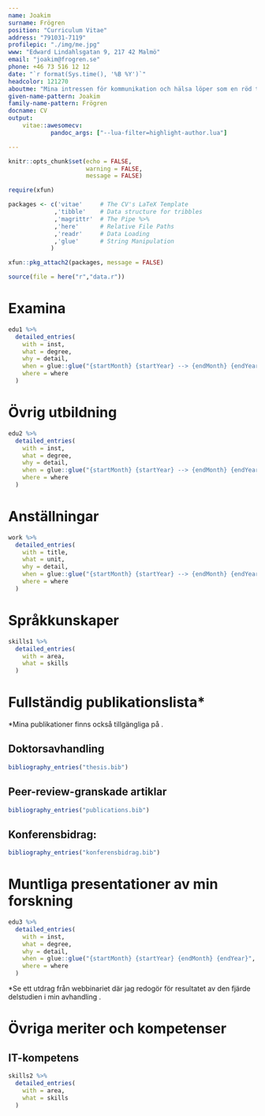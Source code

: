 ```yaml
---
name: Joakim
surname: Frögren
position: "Curriculum Vitae"
address: "791031-7119"
profilepic: "./img/me.jpg"
www: "Edward Lindahlsgatan 9, 217 42 Malmö"
email: "joakim@frogren.se"
phone: +46 73 516 12 12
date: "`r format(Sys.time(), '%B %Y')`"
headcolor: 121270
aboutme: "Mina intressen för kommunikation och hälsa löper som en röd tråd genom mina studie- och yrkesval. Erfarenheterna jag bär med mig har också format mig till en god pedagog med tålamod och förståelse för människors olika förutsättningar. Efter erlagd doktorsexamen och en tids uppehåll från akademin, är jag nu redo att ta nästa steg i min akademiska karriär."
given-name-pattern: Joakim
family-name-pattern: Frögren
docname: CV
output: 
    vitae::awesomecv:
            pandoc_args: ["--lua-filter=highlight-author.lua"]

---
```


```r
knitr::opts_chunk$set(echo = FALSE,
                      warning = FALSE,
                      message = FALSE)

require(xfun)

packages <- c('vitae'     # The CV's LaTeX Template
             ,'tibble'    # Data structure for tribbles
             ,'magrittr'  # The Pipe %>%
             ,'here'      # Relative File Paths
             ,'readr'     # Data Loading
             ,'glue'      # String Manipulation
            )

xfun::pkg_attach2(packages, message = FALSE)

source(file = here("r","data.r"))

```

# Examina

```r

edu1 %>%
  detailed_entries(
    with = inst,
    what = degree,
    why = detail,
    when = glue::glue("{startMonth} {startYear} --> {endMonth} {endYear}",.na = ""),
    where = where
  )

```

# Övrig utbildning

```r

edu2 %>%
  detailed_entries(
    with = inst,
    what = degree,
    why = detail,
    when = glue::glue("{startMonth} {startYear} --> {endMonth} {endYear}",.na = ""),
    where = where
  )

```

# Anställningar
```r

work %>%
  detailed_entries(
    with = title,
    what = unit,
    why = detail,
    when = glue::glue("{startMonth} {startYear} --> {endMonth} {endYear}",.na = ""),
    where = where
  )

```


# Språkkunskaper

```r

skills1 %>%
  detailed_entries(
    with = area,
    what = skills
  )

```

# Fullständig publikationslista*
\scriptsize
*Mina publikationer finns också tillgängliga på [\textcolor{red}{min Google Scholar-profil}](https://scholar.google.com/citations?user=KMitoLwAAAAJ&hl=en).
\normalsize



\vspace{4mm}

## Doktorsavhandling

```r
bibliography_entries("thesis.bib") 

``` 

\vspace{4mm}

## Peer-review-granskade artiklar

```r
bibliography_entries("publications.bib") 

``` 

\vspace{4mm}

## Konferensbidrag:

```r
bibliography_entries("konferensbidrag.bib") 

``` 

\vspace{4mm}

# Muntliga presentationer av min forskning

```r

edu3 %>%
  detailed_entries(
    with = inst,
    what = degree,
    why = detail,
    when = glue::glue("{startMonth} {startYear} {endMonth} {endYear}",.na = ""),
    where = where
  )

```

\vspace{3mm}

\scriptsize
*Se ett utdrag från webbinariet där jag redogör för resultatet av den fjärde delstudien i min avhandling [\textcolor{red}{på YouTube}](https://www.youtube.com/watch?v=z5JId15gq9w&t=25m21s).
\normalsize

\vspace{5mm}

# Övriga meriter och kompetenser 

\vspace{4mm}

## IT-kompetens

```r

skills2 %>%
  detailed_entries(
    with = area,
    what = skills
  )

```